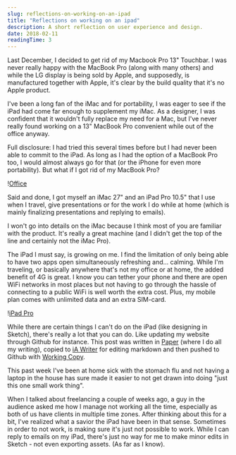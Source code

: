 ```yaml
---
slug: reflections-on-working-on-an-ipad
title: "Reflections on working on an ipad"
description: A short reflection on user experience and design.
date: 2018-02-11
readingTime: 3
---
```


Last December, I decided to get rid of my Macbook Pro 13" Touchbar. I was never really happy with the MacBook Pro (along with many others) and while the LG display is being sold by Apple, and supposedly, is manufactured together with Apple, it's clear by the build quality that it's no Apple product.

I've been a long fan of the iMac and for portability, I was eager to see if the iPad had come far enough to supplement my iMac. As a designer, I was confident that it wouldn't fully replace my need for a Mac, but I've never really found working on a 13" MacBook Pro convenient while out of the office anyway.

Full disclosure: I had tried this several times before but I had never been able to commit to the iPad. As long as I had the option of a MacBook Pro too, I would almost always go for that (or the iPhone for even more portability). But what if I got rid of my MacBook Pro?

!<a href="/images/articles/office.webp">Office</a>

Said and done, I got myself an iMac 27" and an iPad Pro 10.5" that I use when I travel, give presentations or for the work I do while at home (which is mainly finalizing presentations and replying to emails).

I won't go into details on the iMac because I think most of you are familiar with the product. It's really a great machine (and I didn't get the top of the line and certainly not the iMac Pro).

The iPad I must say, is growing on me. I find the limitation of only being able to have two apps open simultaneously refreshing and... calming. While I'm traveling, or basically anywhere that's not my office or at home, the added benefit of 4G is great. I know you can tether your phone and there are open WiFi networks in most places but not having to go through the hassle of connecting to a public WiFi is well worth the extra cost. Plus, my mobile plan comes with unlimited data and an extra SIM-card.

!<a href="/images/articles/Screen-Shot-2017-06-22-at-09.47.33-1024x669.webp">iPad Pro</a>

While there are certain things I can't do on the iPad (like designing in Sketch), there's really a lot that you can do. Like updating my website through Github for instance. This post was written in <a href="https://paper.dropbox.com">Paper</a> (where I do all my writing), copied to <a href="https://ia.net/writer/">iA Writer</a> for editing markdown and then pushed to Github with <a href="https://workingcopyapp.com">Working Copy</a>.

This past week I've been at home sick with the stomach flu and not having a laptop in the house has sure made it easier to not get drawn into doing "just this one small work thing".

When I talked about freelancing a couple of weeks ago, a guy in the audience asked me how I manage not working all the time, especially as both of us have clients in multiple time zones. After thinking about this for a bit, I've realized what a savior  the iPad have been in that sense. Sometimes in order to not work, is making sure it's just not possible to work. While I can reply to emails on my iPad, there's just no way for me to make minor edits in Sketch - not even exporting assets. (As far as I know).